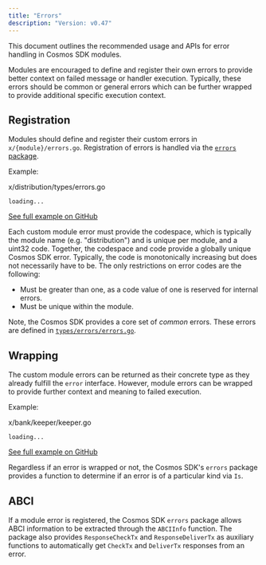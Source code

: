 ```yaml
---
title: "Errors"
description: "Version: v0.47"
---
```


<Note>
  This document outlines the recommended usage and APIs for error handling in Cosmos SDK modules.
</Note>

Modules are encouraged to define and register their own errors to provide better context on failed message or handler execution. Typically, these errors should be common or general errors which can be further wrapped to provide additional specific execution context.

## Registration[​](#registration "Direct link to Registration")

Modules should define and register their custom errors in `x/{module}/errors.go`. Registration of errors is handled via the [`errors` package](https://github.com/cosmos/cosmos-sdk/blob/main/errors/errors.go).

Example:

x/distribution/types/errors.go

```
loading...
```

[See full example on GitHub](https://github.com/cosmos/cosmos-sdk/blob/v0.47.0-rc1/x/distribution/types/errors.go#L1-L21)

Each custom module error must provide the codespace, which is typically the module name (e.g. "distribution") and is unique per module, and a uint32 code. Together, the codespace and code provide a globally unique Cosmos SDK error. Typically, the code is monotonically increasing but does not necessarily have to be. The only restrictions on error codes are the following:

* Must be greater than one, as a code value of one is reserved for internal errors.
* Must be unique within the module.

Note, the Cosmos SDK provides a core set of *common* errors. These errors are defined in [`types/errors/errors.go`](https://github.com/cosmos/cosmos-sdk/blob/main/types/errors/errors.go).

## Wrapping[​](#wrapping "Direct link to Wrapping")

The custom module errors can be returned as their concrete type as they already fulfill the `error` interface. However, module errors can be wrapped to provide further context and meaning to failed execution.

Example:

x/bank/keeper/keeper.go

```
loading...
```

[See full example on GitHub](https://github.com/cosmos/cosmos-sdk/blob/v0.47.0-rc1/x/bank/keeper/keeper.go#L141-L182)

Regardless if an error is wrapped or not, the Cosmos SDK's `errors` package provides a function to determine if an error is of a particular kind via `Is`.

## ABCI[​](#abci "Direct link to ABCI")

If a module error is registered, the Cosmos SDK `errors` package allows ABCI information to be extracted through the `ABCIInfo` function. The package also provides `ResponseCheckTx` and `ResponseDeliverTx` as auxiliary functions to automatically get `CheckTx` and `DeliverTx` responses from an error.

